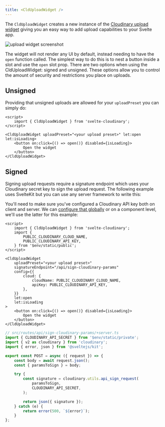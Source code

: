 ```yaml
---
title: <CldUploadWidget />
---
```


The `CldUploadWidget` creates a new instance of the [Cloudinary upload widget](https://cloudinary.com/documentation/upload_widget) giving you an easy way to add upload capabilities to your Svelte app.

![upload widget screenshot]($assets/upload-widget-preview.png)

The widget will not render any UI by default, instead needing to have the `open` function called. The simplest way to do this is to nest a button inside a slot and use the `open` slot prop. There are two options when using the CldUploadWidget: signed and unsigned. These options allow you to control the amount of security and restrictions you place on uploads.

## Unsigned

Providing that unsigned uploads are allowed for your `uploadPreset` you can simply do:

```svelte
<script>
	import { CldUploadWidget } from 'svelte-cloudinary';
</script>

<CldUploadWidget uploadPreset="<your upload preset>" let:open let:isLoading>
	<button on:click={() => open()} disabled={isLoading}>
		Open the widget
	</button>
</CldUploadWidget>
```

## Signed

Signing upload requests require a signature endpoint which uses your Cloudinary secret key to sign the upload request. The following example uses SvelteKit but you can use any server framework to write this:

You'll need to make sure you've configured a Cloudinary API key both on client and server. We can [configure that globally](/get-started#configuring) or on a component level, we'll use the latter for this example:

```svelte
<script>
	import { CldUploadWidget } from 'svelte-cloudinary';
	import {
		PUBLIC_CLOUDINARY_CLOUD_NAME,
		PUBLIC_CLOUDINARY_API_KEY,
	} from '$env/static/public';
</script>

<CldUploadWidget
	uploadPreset="<your upload preset>"
	signatureEndpoint="/api/sign-cloudinary-params"
	config={{
		cloud: {
			cloudName: PUBLIC_CLOUDINARY_CLOUD_NAME,
			apiKey: PUBLIC_CLOUDINARY_API_KEY,
		},
	}}
	let:open
	let:isLoading
>
	<button on:click={() => open()} disabled={isLoading}>
		Open the widget
	</button>
</CldUploadWidget>
```

```ts
// src/routes/api/sign-cloudinary-params/+server.ts
import { CLOUDINARY_API_SECRET } from '$env/static/private';
import { v2 as cloudinary } from 'cloudinary';
import { error, json } from '@sveltejs/kit';

export const POST = async ({ request }) => {
	const body = await request.json();
	const { paramsToSign } = body;

	try {
		const signature = cloudinary.utils.api_sign_request(
			paramsToSign,
			CLOUDINARY_API_SECRET,
		);

		return json({ signature });
	} catch (e) {
		return error(500, `${error}`);
	}
};
```
